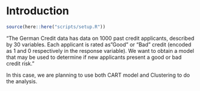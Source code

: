 # Introduction

```r
source(here::here("scripts/setup.R"))
```

“The German Credit data has data on 1000 past credit applicants, described by 30 variables. Each applicant is rated as "Good" or "Bad" credit (encoded as 1 and 0 respectively in the response variable). We want to obtain a model that may be used to determine if new applicants present a good or bad credit risk.”   

In this case, we are planning to use both CART model and Clustering to do the analysis.